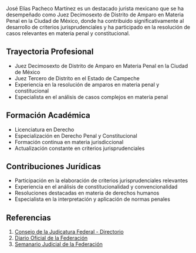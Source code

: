 José Elías Pacheco Martínez es un destacado jurista mexicano que se ha desempeñado como Juez Decimosexto de Distrito de Amparo en Materia Penal en la Ciudad de México, donde ha contribuido significativamente al desarrollo de criterios jurisprudenciales y ha participado en la resolución de casos relevantes en materia penal y constitucional.

## Trayectoria Profesional

- Juez Decimosexto de Distrito de Amparo en Materia Penal en la Ciudad de México
- Juez Tercero de Distrito en el Estado de Campeche
- Experiencia en la resolución de amparos en materia penal y constitucional
- Especialista en el análisis de casos complejos en materia penal

## Formación Académica

- Licenciatura en Derecho
- Especialización en Derecho Penal y Constitucional
- Formación continua en materia jurisdiccional
- Actualización constante en criterios jurisprudenciales

## Contribuciones Jurídicas

- Participación en la elaboración de criterios jurisprudenciales relevantes
- Experiencia en el análisis de constitucionalidad y convencionalidad
- Resoluciones destacadas en materia de derechos humanos
- Especialista en la interpretación y aplicación de normas penales

## Referencias

1. [Consejo de la Judicatura Federal - Directorio](https://www.cjf.gob.mx/directorios/lstfundep.aspx)
2. [Diario Oficial de la Federación](https://dof.gob.mx/nota_detalle.php?codigo=5730027)
3. [Semanario Judicial de la Federación](https://sjf2.scjn.gob.mx)